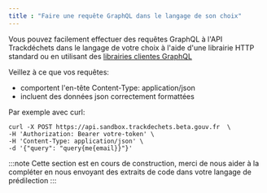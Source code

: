```yaml
---
title : "Faire une requête GraphQL dans le langage de son choix"
---
```



Vous pouvez facilement effectuer des requêtes GraphQL à l'API Trackdéchets dans le langage de votre choix à l'aide d'une librairie HTTP standard ou en utilisant des [librairies clientes GraphQL](https://graphql.org/code/)

Veillez à ce que vos requêtes:
- comportent l'en-tête Content-Type: application/json
- incluent des données json correctement formattées


Par exemple avec curl:

    curl -X POST https://api.sandbox.trackdechets.beta.gouv.fr  \
    -H 'Authorization: Bearer votre-token' \
    -H 'Content-Type: application/json' \
    -d '{"query": "query{me{email}}"}'

:::note
Cette section est en cours de construction, merci de nous aider à la compléter en nous envoyant des extraits de code dans votre langage de prédilection
:::

<Languages />

